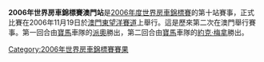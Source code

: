 {{Unreferenced|time=2012-03-19T09:34:04+00:00 }} 

'''2006年世界房車錦標賽澳門站'''是[[2006年度世界房車錦標賽|2006年度世界房車錦標賽]]的第十站賽事，正式比賽在2006年11月19日於[[澳門|澳門]][[東望洋賽道|東望洋賽道]]上舉行。這是歷來第二次在澳門舉行賽事。第一回合由[[寶馬|寶馬]]車隊的[[派奧|派奧]]勝出，第二回合由[[寶馬|寶馬]]車隊的[[約克·梅拿|約克·梅拿]]勝出。

{{WTCC-stub}}

{{WTCC race
|Name_of_race=世界房車錦標賽澳門站
|Year_of_race=2006
|Previous_race_in_season=[[2006年世界房車錦標賽西班牙站|2006年世界房車錦標賽西班牙站]]
|Next_race_in_season=[[2007年世界房車錦標賽巴西站|2007年世界房車錦標賽巴西站]]
|Previous_year's_race=[[2005年世界房車錦標賽澳門站|2005年世界房車錦標賽澳門站]]
|Next_year's_race=[[2007年世界房車錦標賽澳門站|2007年世界房車錦標賽澳門站]]
}}

[[Category:2006年世界房車錦標賽賽果|Category:2006年世界房車錦標賽賽果]]